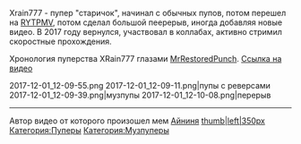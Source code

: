 {{Инфобокс для пуперов
|title2=XRain777
|другие_ники=fakeandgayaccount
|image3=[[Файл:XRain777.jpg|thumb|left|]]
|сферы_творчества=RYTP, RYTPMV
|год_начала=2010
|image4=[[Файл:Никита_Стариков.jpg|thumb|left|200px]]
|имя_фамилия=Никита Стариков
|дата_рождения=12 мая 1996 г.
|место_проживания=Уфа
|ссылки=
*[https://www.youtube.com/user/XRain777 YouTube] 
*[http://xrain.ru/ Сайт] 
*[https://www.youtube.com/user/fakeandgayaccount Альт. канал]
}}

Xrain777 - пупер "старичок", начинал с обычных пупов, потом перешел на [[RYTPMV]], потом сделал большой пеерерыв, иногда добавляя новые видео. В 2017 году вернулся, участвовал в коллабах, активно стримил скоростные прохождения.

Хронология пуперства XRain777 глазами [[MrRestoredPunch]]. [https://www.youtube.com/watch?v=21pS8qSvwI8 Ссылка на видео]

<gallery type="slideshow" position="left" crop="true" widths="350">
2017-12-01_12-09-55.png
2017-12-01_12-09-11.png|пупы с реверсами
2017-12-01_12-09-39.png|музпупы
2017-12-01_12-10-08.png|перерыв
</gallery>
















----


Автор видео от которого произошел мем [[Айниня]]
[[Файл:2017-12-02_13-49-23.png|thumb|left|350px]]
[[Категория:Пуперы]]
[[Категория:Музпуперы]]